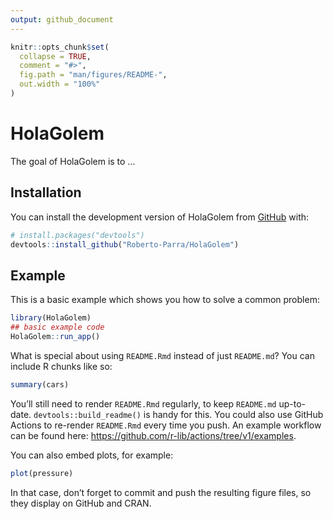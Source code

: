 ```yaml
---
output: github_document
---
```


<!-- README.md is generated from README.Rmd. Please edit that file -->

```r
knitr::opts_chunk$set(
  collapse = TRUE,
  comment = "#>",
  fig.path = "man/figures/README-",
  out.width = "100%"
)
```

# HolaGolem

<!-- badges: start -->
<!-- badges: end -->

The goal of HolaGolem is to ...

## Installation

You can install the development version of HolaGolem from [GitHub](https://github.com/) with:

``` r
# install.packages("devtools")
devtools::install_github("Roberto-Parra/HolaGolem")
```

## Example

This is a basic example which shows you how to solve a common problem:

```r
library(HolaGolem)
## basic example code
HolaGolem::run_app()
```

What is special about using `README.Rmd` instead of just `README.md`? You can include R chunks like so:

```r
summary(cars)
```

You'll still need to render `README.Rmd` regularly, to keep `README.md` up-to-date. `devtools::build_readme()` is handy for this. You could also use GitHub Actions to re-render `README.Rmd` every time you push. An example workflow can be found here: <https://github.com/r-lib/actions/tree/v1/examples>.

You can also embed plots, for example:

```r
plot(pressure)
```

In that case, don't forget to commit and push the resulting figure files, so they display on GitHub and CRAN.
